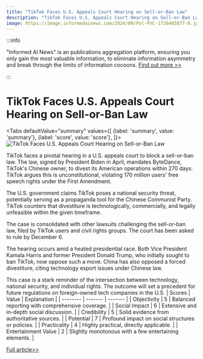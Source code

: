 ```yaml
---
title: "TikTok Faces U.S. Appeals Court Hearing on Sell-or-Ban Law"
description: "TikTok Faces U.S. Appeals Court Hearing on Sell-or-Ban Law"
image: https://image.informedainews.com/2024/09/Pol-PnC-1726485877-0.jpg
---
```



:::info

"Informed AI News" is an publications aggregation platform, ensuring you only gain the most valuable information, to eliminate information asymmetry and break through the limits of information cocoons.  [Find out more >>](/)

:::

# TikTok Faces U.S. Appeals Court Hearing on Sell-or-Ban Law


<Tabs
	defaultValue="summary"
	values={[
	{label: 'summary', value: 'summary'},
	{label: 'score', value: 'score'},
]}>
<TabItem value="summary">
<img
  src="https://image.informedainews.com/2024/09/Pol-PnC-1726485877-0.jpg"
  alt="TikTok Faces U.S. Appeals Court Hearing on Sell-or-Ban Law"
/>



TikTok faces a pivotal hearing in a U.S. appeals court to block a sell-or-ban law. The law, signed by President Biden in April, mandates ByteDance, TikTok's Chinese owner, to divest its American operations within 270 days. TikTok argues this is unconstitutional, violating 170 million users' free speech rights under the First Amendment.

The U.S. government claims TikTok poses a national security threat, potentially serving as a propaganda tool for the Chinese Communist Party. TikTok counters that divestiture is technologically, commercially, and legally unfeasible within the given timeframe.

The case is consolidated with other lawsuits challenging the sell-or-ban law, filed by TikTok users and civil rights groups. The court has been asked to rule by December 6.

The hearing occurs amid a heated presidential race. Both Vice President Kamala Harris and former President Donald Trump, who initially sought to ban TikTok, now oppose such a move. China has also opposed a forced divestiture, citing technology export issues under Chinese law.

This case is a stark reminder of the intersection between technology, national security, and individual rights. The outcome will set a precedent for future regulations on foreign-owned tech companies in the U.S.
</TabItem>
<TabItem value="score">
	| Scores     | Value   | Explanation |
	| -------- | ------- | ------- |
	| Objectivity  | 5    | Balanced reporting with comprehensive coverage.    |
	| Social Impact | 6     | Extensive and in-depth social discussion.    |
	| Credibility    | 5    | Solid evidence from authoritative sources.    |
	| Potential    | 7    | Profound impact on social structures or policies.    |
	| Practicality    | 4    | Highly practical, directly applicable.    |
	| Entertainment Value    | 2    | Slightly monotonous with a few entertaining elements.    |
</TabItem>
</Tabs>

[Full article>>](https://asia.nikkei.com/Politics/International-relations/US-China-tensions/TikTok-sell-or-ban-hearing-to-begin-in-U.S.-appeals-court)
